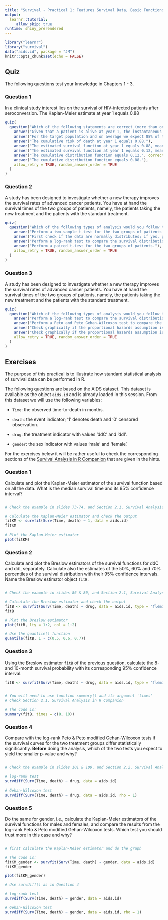 ```yaml
---
title: "Survival - Practical 1: Features Survival Data, Basic Functions & Tests"
output: 
  learnr::tutorial:
     allow_skip: true
runtime: shiny_prerendered
---
```


```r
library("learnr")
library("survival")
data("aids.id", package = "JM")
knitr::opts_chunk$set(echo = FALSE)

```


## Quiz

The following questions test your knowledge in Chapters 1 - 3.

### Question 1
In a clinical study interest lies on the survival of HIV-infected patients after 
seroconversion. The Kaplan-Meier estimate at year 1 equals 0.88

```r
quiz(
  question("Which of the following statements are correct (more than one correct is possible)?",
    answer("Given that a patient is alive at year 1, the instantaneous risk of death just after year 1 is 0.88."),
    answer("For the target population and on average we expect 88% of the patients to live more than 1 year.", correct = TRUE),
    answer("The cumulative risk of death at year 1 equals 0.88."),
    answer("The estimated survival function at year 1 equals 0.88, meaning that we expect 12% of the patients to die within 1 year.", correct = TRUE),
    answer("The estimated survival function at year 1 equals 0.12, meaning that we expect 12% of the patients to live more than 1 year."),
    answer("The cumulative distribution function equals 0.12.", correct = TRUE),
    answer("The cumulative distribution function equals 0.88."),
    allow_retry = TRUE, random_answer_order = TRUE
  )
)
```

### Question 2

A study has been designed to investigate whether a new therapy improves the survival rates
of advanced cancer patients. You have at hand the survival times of the two groups of 
patients, namely, the patients taking the new treatment and the patients with the standard
treatment.

```r
quiz(
  question("Which of the following types of analysis would you follow to investigate if the new treatment works?",
    answer("Perform a two-sample t-test for the two groups of patients to test if the average survival time in the new treatment group is greater than the average survival time in the standard treatment group."),
    answer("First check if the data are normally distributes; if yes, perform a two-sample t-test, otherwise perform a two-sample Wilcoxon test to test differences in the medians between the two treatment groups."),
    answer("Perform a log-rank test to compare the survival distributions of the two groups.", correct = TRUE),
    answer("Perform a paired t-test for the two groups of patients."),
    allow_retry = TRUE, random_answer_order = TRUE
  )
)
```

### Question 3

A study has been designed to investigate whether a new therapy improves the survival rates of advanced cancer patients. You have at hand the survival times of the two groups of patients, namely, the patients taking the new treatment and the patients with the standard treatment.

```r
quiz(
  question("Which of the following types of analysis would you follow to investigate if the new treatment works?",
    answer("Perform a log-rank test to compare the survival distributions of the two groups."),
    answer("Perform a Peto and Peto Gehan-Wilcoxon test to compare the survival distributions of the two groups."),
    answer("Check graphically if the proportional hazards assumption is satisfied. If it seems to be satisfied, then use the log rank test.", correct = TRUE),
    answer("Check graphically if the proportional hazards assumption is satisfied. If it seems to be satisfied, then use the Peto and Peto Gehan-Wilcoxon test."),
    allow_retry = TRUE, random_answer_order = TRUE
  )
)
```


## Exercises

The purpose of this practical is to illustrate how standard statistical analysis of 
survival data can be performed in R.

The following questions are based on the AIDS dataset. This dataset is available as the 
object `aids.id` and is already loaded in this session. From this dataset we will use the 
following variables:

- `Time`: the observed time-to-death in months.

- `death`: the event indicator; '1' denotes death and '0' censored observation.

- `drug`: the treatment indicator with values 'ddC' and 'ddI'.

- `gender`: the sex indicator with values 'male' and 'female'.

For the exercises below it will be rather useful to check the corresponding sections of the
[Survival Analysis in R Companion](http://www.drizopoulos.com/courses/EMC/EP03_%20Survival%20Analysis%20in%20R%20Companion.html) that are given in the hints.

### Question 1

Calculate and plot the Kaplan-Meier estimator of the survival function based on all the
data. What is the median survival time and its 95% confidence interval?

```r

```

```r
# Check the example in slides 73-74, and Section 2.1, Survival Analysis in R Companion
```
```r
# Calculate the Kaplan-Meier estimator and check the output
fitKM <- survfit(Surv(Time, death) ~ 1, data = aids.id)
fitKM
```
```r
# Plot the Kaplan-Meier estimator
plot(fitKM)
```

### Question 2

Calculate and plot the Breslow estimators of the survival functions for ddC and ddI, 
separately. Calculate also the estimates of the 50%, 60% and 70% percentiles of the 
survival distribution with their 95% confidence intervals. Name the Breslow estimator 
object `fitB`.

```r

```

```r
# Check the example in slides 86 & 80, and Section 2.1, Survival Analysis in R Companion
```

```r
# Calculate the Breslow estimator and check the output
fitB <- survfit(Surv(Time, death) ~ drug, data = aids.id, type = "fleming-harrington")
fitB
```
```r
# Plot the Breslow estimator
plot(fitB, lty = 1:2, col = 1:2)
```
```r
# Use the quantile() function
quantile(fitB, 1 - c(0.5, 0.6, 0.7))
```

### Question 3

Using the Breslow estimator `fitB` of the previous question, calculate the 8- and 10-month 
survival probability with its corresponding 95% confidence interval.

```r
fitB <- survfit(Surv(Time, death) ~ drug, data = aids.id, type = "fleming-harrington")
```

```r

```

```r
# You will need to use function summary() and its argument 'times'
# Check Section 2.1, Survival Analysis in R Companion
```

```r
# The code is:
summary(fitB, times = c(8, 10))
```

### Question 4

Compare with the log-rank Peto & Peto modified Gehan-Wilcoxon tests if the survival curves
for the two treatment groups differ statistically significantly. **Before** doing the 
analysis, which of the two tests you expect to yield the smaller p-value and why?

```r

```

```r
# Check the example in slides 101 & 109, and Section 2.2, Survival Analysis in R Companion
```

```r
# log-rank test
survdiff(Surv(Time, death) ~ drug, data = aids.id)
```
```r
# Gehan-Wilcoxon test
survdiff(Surv(Time, death) ~ drug, data = aids.id, rho = 1)
```


### Question 5

Do the same for gender, i.e., calculate the Kaplan-Meier estimators of the 
survival functions for males and females, and compare the results from the log-rank Peto 
& Peto modified Gehan-Wilcoxon tests. Which test you should trust more in this case and why?

```r

```

```r
# first calculate the Kaplan-Meier estimator and do the graph
```

```r
# The code is:
fitKM_gender <- survfit(Surv(Time, death) ~ gender, data = aids.id)
fitKM_gender

plot(fitKM_gender)
```

```r
# Use survdiff() as in Question 4
```

```r
# log-rank test
survdiff(Surv(Time, death) ~ gender, data = aids.id)
```
```r
# Gehan-Wilcoxon test
survdiff(Surv(Time, death) ~ gender, data = aids.id, rho = 1)
```
